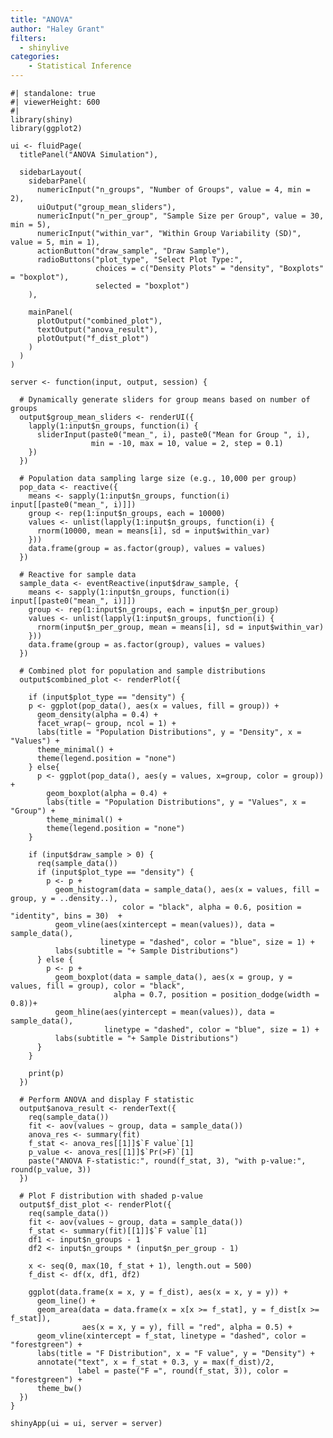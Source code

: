 ```yaml
---
title: "ANOVA"
author: "Haley Grant"
filters: 
  - shinylive
categories:
    - Statistical Inference
---
```


```shinylive-r
#| standalone: true
#| viewerHeight: 600
#| 
library(shiny)
library(ggplot2)

ui <- fluidPage(
  titlePanel("ANOVA Simulation"),
  
  sidebarLayout(
    sidebarPanel(
      numericInput("n_groups", "Number of Groups", value = 4, min = 2),
      uiOutput("group_mean_sliders"),
      numericInput("n_per_group", "Sample Size per Group", value = 30, min = 5),
      numericInput("within_var", "Within Group Variability (SD)", value = 5, min = 1),
      actionButton("draw_sample", "Draw Sample"),
      radioButtons("plot_type", "Select Plot Type:",
                   choices = c("Density Plots" = "density", "Boxplots" = "boxplot"),
                   selected = "boxplot")
    ),
    
    mainPanel(
      plotOutput("combined_plot"),
      textOutput("anova_result"),
      plotOutput("f_dist_plot")
    )
  )
)

server <- function(input, output, session) {
  
  # Dynamically generate sliders for group means based on number of groups
  output$group_mean_sliders <- renderUI({
    lapply(1:input$n_groups, function(i) {
      sliderInput(paste0("mean_", i), paste0("Mean for Group ", i), 
                  min = -10, max = 10, value = 2, step = 0.1)
    })
  })
  
  # Population data sampling large size (e.g., 10,000 per group)
  pop_data <- reactive({
    means <- sapply(1:input$n_groups, function(i) input[[paste0("mean_", i)]])
    group <- rep(1:input$n_groups, each = 10000)
    values <- unlist(lapply(1:input$n_groups, function(i) {
      rnorm(10000, mean = means[i], sd = input$within_var)
    }))
    data.frame(group = as.factor(group), values = values)
  })
  
  # Reactive for sample data
  sample_data <- eventReactive(input$draw_sample, {
    means <- sapply(1:input$n_groups, function(i) input[[paste0("mean_", i)]])
    group <- rep(1:input$n_groups, each = input$n_per_group)
    values <- unlist(lapply(1:input$n_groups, function(i) {
      rnorm(input$n_per_group, mean = means[i], sd = input$within_var)
    }))
    data.frame(group = as.factor(group), values = values)
  })
  
  # Combined plot for population and sample distributions
  output$combined_plot <- renderPlot({
    
    if (input$plot_type == "density") {
    p <- ggplot(pop_data(), aes(x = values, fill = group)) +
      geom_density(alpha = 0.4) +
      facet_wrap(~ group, ncol = 1) +
      labs(title = "Population Distributions", y = "Density", x = "Values") +
      theme_minimal() +
      theme(legend.position = "none")
    } else{
      p <- ggplot(pop_data(), aes(y = values, x=group, color = group)) +
        geom_boxplot(alpha = 0.4) +
        labs(title = "Population Distributions", y = "Values", x = "Group") +
        theme_minimal() +
        theme(legend.position = "none")
    }
    
    if (input$draw_sample > 0) {
      req(sample_data())
      if (input$plot_type == "density") {
        p <- p +
          geom_histogram(data = sample_data(), aes(x = values, fill = group, y = ..density..), 
                         color = "black", alpha = 0.6, position = "identity", bins = 30)  +
          geom_vline(aes(xintercept = mean(values)), data = sample_data(), 
                    linetype = "dashed", color = "blue", size = 1) +
          labs(subtitle = "+ Sample Distributions")
      } else {
        p <- p +
          geom_boxplot(data = sample_data(), aes(x = group, y = values, fill = group), color = "black", 
                       alpha = 0.7, position = position_dodge(width = 0.8))+
          geom_hline(aes(yintercept = mean(values)), data = sample_data(), 
                     linetype = "dashed", color = "blue", size = 1) +
          labs(subtitle = "+ Sample Distributions")
      }
    }
    
    print(p)
  })
  
  # Perform ANOVA and display F statistic
  output$anova_result <- renderText({
    req(sample_data())
    fit <- aov(values ~ group, data = sample_data())
    anova_res <- summary(fit)
    f_stat <- anova_res[[1]]$`F value`[1]
    p_value <- anova_res[[1]]$`Pr(>F)`[1]
    paste("ANOVA F-statistic:", round(f_stat, 3), "with p-value:", round(p_value, 3))
  })
  
  # Plot F distribution with shaded p-value
  output$f_dist_plot <- renderPlot({
    req(sample_data())
    fit <- aov(values ~ group, data = sample_data())
    f_stat <- summary(fit)[[1]]$`F value`[1]
    df1 <- input$n_groups - 1
    df2 <- input$n_groups * (input$n_per_group - 1)
    
    x <- seq(0, max(10, f_stat + 1), length.out = 500)
    f_dist <- df(x, df1, df2)
    
    ggplot(data.frame(x = x, y = f_dist), aes(x = x, y = y)) +
      geom_line() +
      geom_area(data = data.frame(x = x[x >= f_stat], y = f_dist[x >= f_stat]), 
                aes(x = x, y = y), fill = "red", alpha = 0.5) +
      geom_vline(xintercept = f_stat, linetype = "dashed", color = "forestgreen") +
      labs(title = "F Distribution", x = "F value", y = "Density") +
      annotate("text", x = f_stat + 0.3, y = max(f_dist)/2, 
               label = paste("F =", round(f_stat, 3)), color = "forestgreen") +
      theme_bw()
  })
}

shinyApp(ui = ui, server = server)


```
